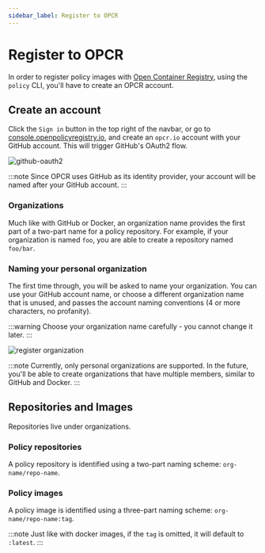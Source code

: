 ```yaml
---
sidebar_label: Register to OPCR
---
```


# Register to OPCR

In order to register policy images with [Open Container Registry](https://www.openpolicyregistry.io/), using the `policy` CLI, you'll have to create an OPCR account.

## Create an account

Click the `Sign in` button in the top right of the navbar, or go to [console.openpolicyregistry.io](https://console.openpolicyregistry.io), and create an `opcr.io` account with your GitHub account. This will trigger
GitHub's OAuth2 flow.

![github-oauth2](/github-oauth.png)

:::note
Since OPCR uses GitHub as its identity provider, your account will be named after your GitHub account.
:::

### Organizations

Much like with GitHub or Docker, an organization name provides the first part of a two-part name
for a policy repository. For example, if your organization is named `foo`, you are able to create
a repository named `foo/bar`.

### Naming your personal organization

The first time through, you will be asked to name your organization. You can use your GitHub account name, or choose a different organization name that is unused, and passes the account naming conventions (4 or more characters, no profanity).

:::warning
Choose your organization name carefully - you cannot change it later.
:::

![register organization](/register-org.png)

:::note
Currently, only personal organizations are supported. In the future, you'll be able to create
organizations that have multiple members, similar to GitHub and Docker.
:::

## Repositories and Images

Repositories live under organizations.

### Policy repositories

A policy repository is identified using a two-part naming scheme: `org-name/repo-name`.

### Policy images

A policy image is identified using a three-part naming scheme: `org-name/repo-name:tag`.

:::note
Just like with docker images, if the `tag` is omitted, it will default to `:latest`.
:::
